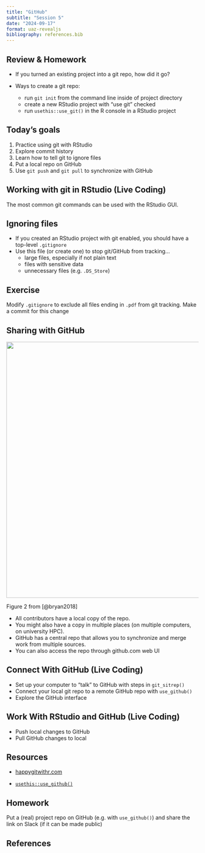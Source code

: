 ```yaml
---
title: "GitHub"
subtitle: "Session 5"
date: "2024-09-17"
format: uaz-revealjs
bibliography: references.bib
---
```


## Review & Homework

::: incremental
-   If you turned an existing project into a git repo, how did it go?

-   Ways to create a git repo:

    -   run `git init` from the command line inside of project directory
    -   create a new RStudio project with "use git" checked
    -   run `usethis::use_git()` in the R console in a RStudio project
:::

## Today's goals

1.  Practice using git with RStudio
2.  Explore commit history
3.  Learn how to tell git to ignore files
4.  Put a local repo on GitHub
5.  Use `git push` and `git pull` to synchronize with GitHub

## Working with git in RStudio (Live Coding)

The most common git commands can be used with the RStudio GUI.

## Ignoring files {.smaller}

-   If you created an RStudio project with git enabled, you should have a top-level `.gitignore`
-   Use this file (or create one) to stop git/GitHub from tracking...
    -   large files, especially if not plain text
    -   files with sensitive data
    -   unnecessary files (e.g. `.DS_Store`)

::: callout-tip
## Exercise

Modify `.gitignore` to exclude all files ending in `.pdf` from git tracking.
Make a commit for this change
:::

## Sharing with GitHub

![](github-diagram-bryan.png){fig-align="center" width="671"}

::: aside
Figure 2 from [@bryan2018]
:::

::: notes
-   All contributors have a local copy of the repo.
-   You might also have a copy in multiple places (on multiple computers, on university HPC).
-   GitHub has a central repo that allows you to synchronize and merge work from multiple sources.
-   You can also access the repo through github.com web UI
:::

## Connect With GitHub (Live Coding)

-   Set up your computer to "talk" to GitHub with steps in `git_sitrep()`
-   Connect your local git repo to a remote GitHub repo with `use_github()`
-   Explore the GitHub interface

## Work With RStudio and GitHub (Live Coding)

-   Push local changes to GitHub
-   Pull GitHub changes to local

## Resources

-   [happygitwithr.com](https://happygitwithr.com/)

-   [`usethis::use_github()`](https://usethis.r-lib.org/reference/use_github.html)

## Homework

Put a (real) project repo on GitHub (e.g. with `use_github()`) and share the link on Slack (if it can be made public)

## References

::: refs
:::
